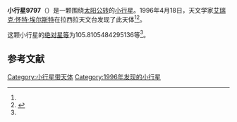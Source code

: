 {{Infobox planet
| bgcolour = #FFFFC0
| name = 9797 Raes
| symbol = 
| image = 
| caption = 
| discovery = yes
| discovery_ref = 
| discoverer = [[艾瑞克·怀特·埃尔斯特|艾瑞克·怀特·埃尔斯特]]
| discovery_site = [[拉西拉天文台|拉西拉天文台]] 
| discovered = 1996年4月18日
| designations = yes
| mp_name = 
| named_after = 
| alt_names = 1996 HR21/ 1991 PS25 / 1992 VS / 1997 QT4
| mp_category = [[主带小行星|主带小行星]]
| orbit_ref = <ref name="a">[http://ssd.jpl.nasa.gov/sbdb.cgi?sstr=9797 9797 Raes] {{Wayback|url=http://ssd.jpl.nasa.gov/sbdb.cgi?sstr=9797 |date=20140815044049 }}，小行星數據庫瀏覽器（JPL Small-Body Database Browser）－[[美国国家航空航天局|美国国家航空航天局]]喷气推进实验室</ref>
| epoch = 2456400.5 (2013年4月18日更新)
| aphelion = {{convert|3.696945672347359|AU|km|3|abbr=on|lk=out}}
| perihelion = {{convert|2.654634999451635|AU|km|3|abbr=on}}
| semimajor = {{convert|3.175790335899497|AU|km|3|abbr=on}}
| eccentricity = 0.164102564
| period = 2067.169845 [[日|日]]<br />5.66[[儒略年|儒略年]]
| avg_speed = 
| inclination = 1.212781753503284
| asc_node = 175.3484772552319
| mean_anomaly = 
| arg_peri = 105.8105484295136
| satellites = 
| physical_characteristics = yes
| dimensions = 
| mass = 
| density = 
| surface_grav = 
| escape_velocity = 
| sidereal_day = 
| axial_tilt = 
| pole_ecliptic_lat = 
| pole_ecliptic_lon = 
| albedo = 
| temperatures= 
| temp_name1 = 
| mean_temp_1 = 
| max_temp_1 = 
| temp_name2 = 
| max_temp_2 = 
| spectral_type = 
| abs_magnitude = 105.8105484295136
}}

'''小行星9797'''（{{lang-en|9797 Raes}}）是一颗围绕[[太阳|太阳]][[公转|公转]]的[[小行星|小行星]]。1996年4月18日，天文学家[[艾瑞克·怀特·埃尔斯特|艾瑞克·怀特·埃尔斯特]]在拉西拉天文台发现了此天体<ref name="a" /><ref>{{cite news|title=小行星列表|url=http://cfa-www.harvard.edu/iau/lists/NumberedMPs.txt|accessdate=2013-07-08|newspaper=哈佛大学|archive-date=2008-05-17|archive-url=https://web.archive.org/web/20080517010638/http://cfa-www.harvard.edu/iau/lists/NumberedMPs.txt|dead-url=no}}</ref>。

这颗小行星的[[绝对星等|绝对星等]]为105.8105484295136等<ref name="a" />。

==参考文献==
{{reflist}}
{{Minor Planet Number|[[小行星9796|小行星9796]]|[[小行星9798|小行星9798]]}}

{{小天体}}

[[Category:小行星带天体|Category:小行星带天体]]
[[Category:1996年发现的小行星|Category:1996年发现的小行星]]

{{asteroid-stub}}